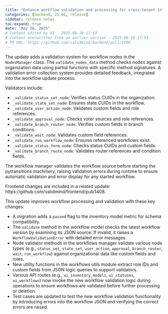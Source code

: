 ```yaml
---
title: "Enhance workflow validation and processing for cross-tenant interactions (#1506)"
categories: [backend, 25.06, release]
sidebar: release-notes
toc-expand: true
date: "May 30, 2025"
# Content edited by AI - 2025-06-10 17:53
# Content overwritten from an earlier version - 2025-06-10 17:53
# PR URL: https://github.com/validmind/backend/pull/1506
---
```


The update adds a validation system for workflow nodes in the `NodesManager` class. The `validate_nodes_data` method checks nodes against organization data using partial functions with specific method signatures. A validation error collection system provides detailed feedback, integrated into the workflow update process.

Validators include:

- `_validate_status_set_node`: Verifies status CUIDs in the organization.
- `_validate_state_set_node`: Ensures state CUIDs in the workflow.
- `_validate_user_action_node`: Validates custom fields and role references.
- `_validate_approval_node`: Checks voter sources and role references.
- `_validate_branch_router_node`: Verifies custom fields in branch conditions.
- `_validate_wait_node`: Validates custom field references.
- `_validate_run_workflow_node`: Ensures referenced workflows exist.
- `_validate_status_form_node`: Checks status CUIDs and custom fields.
- `_validate_branch_route_node`: Validates router references and condition fields.

The workflow manager validates the workflow source before starting the pytransitions machinery, raising validation errors during runtime to ensure automatic validation and error display for any started workflow.

Frontend changes are included in a related update: https://github.com/validmind/frontend/pull/1408.

This update improves workflow processing and validation with these key changes:

- A migration adds a `passed` flag to the inventory model metric for schema compatibility.
- The `validate` method in the workflow model checks the latest workflow version by examining its JSON source. If invalid, it raises a `WorkflowValidationError` with detailed error messages.
- Node validator methods in the workflows manager validate various node types (e.g., `status_set`, `state_set`, `user_action`, `approval`, `branch_router`, `wait`, `run_workflow`) against organizational data like custom fields and roles.
- New utility functions in the workflows utils module extract role IDs and custom fields from JSON logic queries to support validators.
- Various API routes (e.g., `ui_inventory_models`, `ui_statuses`, `ui_workflows`) now invoke the new workflow validation logic during operations to ensure workflows are validated before further processing or deletion.
- Test cases are updated to test the new workflow validation functionality by introducing errors into the workflow JSON and verifying the correct errors are raised.

<!--- VALIDATION SUMMARY
Content Type: title
Validation Status: CHECK
Attempts: 7
Last Validation: 2025-06-10 17:38:55
Result: The edited content significantly improves the clarity and readability of the original text. The original content appears to be a fragment or a technical reference that lacks context and coherence. The edited version provides a clear and concise statement that suggests a focus on improving workflow v...
Reedit Available: Yes
Reedit Message: The edited content significantly improves the clarity and readability of the original text. The original content appears to be a fragment or a technical reference that lacks context and coherence. The...
--->

